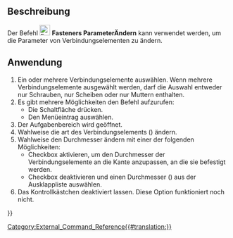 <languages/>

{{Docnav/de
|[[Fasteners_3dPrintSettings/de|3dDruckeinstellungen]]
|
|[[Fasteners_Workbench/de|Fasteners]]
|IconL=Fasteners_ScrewCalculator.svg
|IconR=
|IconC=Fasteners_workbench_icon.svg
}}

{{GuiCommand/de
|Name=Fasteners ChangeParameters
|Name/de=Fasteners ParameterÄndern
|MenuLocation=Fasteners → Parameter ändern
|Workbenches=[[Fasteners_Workbench/de|Fasteners]]
|Shortcut=None
|SeeAlso=
}}

<span id="Description"></span>
==Beschreibung== 

Der Befehl [[Image:Fasteners_ChangeParameters.svg|24px]] '''Fasteners ParameterÄndern''' kann verwendet werden, um die Parameter von Verbindungselementen zu ändern.

<span id="Usage"></span>
==Anwendung== 

# Ein oder mehrere Verbindungselemente auswählen. Wenn mehrere Verbindungselemente ausgewählt werden, darf die Auswahl entweder nur Schrauben, nur Scheiben oder nur Muttern enthalten.
# Es gibt mehrere Möglichkeiten den Befehl aufzurufen:
#* Die Schaltfläche {{Button|[[Image:Fasteners_ChangeParameters.svg|16px]] [[Fasteners_ChangeParameters/de|Parameter ändern]]}} drücken.
#* Den Menüeintrag {{MenuCommand|Fasteners → [[Image:Fasteners_ChangeParameters.svg|16px]] Parameter ändern}} auswählen.
# Der Aufgabenbereich {{MenuCommand|Parameter ändern}} wird geöffnet.
# Wahlweise die art des Verbindungselements ({{MenuCommand|Fastener type}}) ändern.
# Wahlweise den Durchmesser ändern mit einer der folgenden Möglichkeiten:
#* Checkbox {{MenuCommand|Durchmesser automatisch anpassen}} aktivieren, um den Durchmesser der Verbindungselemente an die Kante anzupassen, an die sie befestigt werden.
#* Checkbox {{MenuCommand|Durchmesser automatisch anpassen}} deaktivieren und einen Durchmesser ({{MenuCommand|Diameter}}) aus der Ausklappliste auswählen.
# Das Kontrollkästchen {{MenuCommand|Länge festlegen}} deaktiviert lassen. Diese Option funktioniert noch nicht.


{{Docnav/de
|[[Fasteners_3dPrintSettings/de|3dDruckeinstellungen]]
|
|[[Fasteners_Workbench/de|Fasteners]]
|IconL=Fasteners_ScrewCalculator.svg
|IconR=
|IconC=Fasteners_workbench_icon.svg
}}

[[Category:External_Command_Reference{{#translation:}}]]
{{Fasteners_Tools_navi{{#translation:}}}}